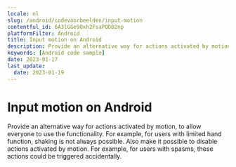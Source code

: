 ```yaml
---
locale: nl
slug: /android/codevoorbeelden/input-motion
contentful_id: 6A3lGGe9Oxh2FsaPODB2np
platformFilter: Android
title: Input motion on Android
description: Provide an alternative way for actions activated by motion, to allow everyone to use the functionality.
keywords: [Android code sample]
date: 2023-01-17
last_update:
  date: 2023-01-19
---
```


# Input motion on Android

Provide an alternative way for actions activated by motion, to allow everyone to use the functionality. For example, for users with limited hand function, shaking is not always possible. Also make it possible to disable actions activated by motion. For example, for users with spasms, these actions could be triggered accidentally.

<CodeSample id="input-motion" locale="nl" platform="android"/>
